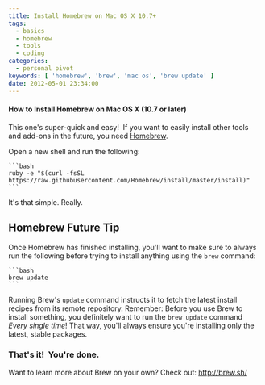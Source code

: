 ```yaml
---
title: Install Homebrew on Mac OS X 10.7+
tags:
  - basics
  - homebrew
  - tools
  - coding
categories:
  - personal pivot
keywords: [ 'homebrew', 'brew', 'mac os', 'brew update' ]
date: 2012-05-01 23:34:00
---
```


#### How to Install Homebrew on Mac OS X (10.7 or later)

This one's super-quick and easy!  If you want to easily install other tools and add-ons in the future, you need [Homebrew](http://brew.sh/ "Homebrew").

Open a new shell and run the following:

    ```bash
    ruby -e "$(curl -fsSL https://raw.githubusercontent.com/Homebrew/install/master/install)"
    ```

It's that simple. Really.

## Homebrew Future Tip
Once Homebrew has finished installing, you'll want to make sure to always run the following before trying to install anything using the `brew` command:

    ```bash
    brew update
    ```

Running Brew's `update` command instructs it to fetch the latest install recipes from its remote repository. Remember: Before you use Brew to install something, you definitely want to run the `brew update` command _Every single time_! That way, you'll always ensure you're installing only the latest, stable packages.

### That's it!  You're done.

Want to learn more about Brew on your own?  Check out: http://brew.sh/